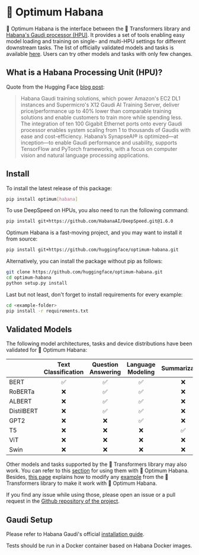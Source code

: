 <!---
Copyright 2022 The HuggingFace Team. All rights reserved.

Licensed under the Apache License, Version 2.0 (the "License");
you may not use this file except in compliance with the License.
You may obtain a copy of the License at

    http://www.apache.org/licenses/LICENSE-2.0

Unless required by applicable law or agreed to in writing, software
distributed under the License is distributed on an "AS IS" BASIS,
WITHOUT WARRANTIES OR CONDITIONS OF ANY KIND, either express or implied.
See the License for the specific language governing permissions and
limitations under the License.
-->


# 🤗 Optimum Habana

🤗 Optimum Habana is the interface between the 🤗 Transformers library and [Habana's Gaudi processor (HPU)](https://docs.habana.ai/en/latest/index.html). It provides a set of tools enabling easy model loading and training on single- and multi-HPU settings for different downstream tasks.
The list of officially validated models and tasks is available [here](https://huggingface.co/docs/optimum/main/en/habana_index#validated-models). Users can try other models and tasks with only few changes.

## What is a Habana Processing Unit (HPU)?

Quote from the Hugging Face [blog post](https://huggingface.co/blog/habana):

> Habana Gaudi training solutions, which power Amazon's EC2 DL1 instances and Supermicro's X12 Gaudi AI Training Server, deliver price/performance up to 40% lower than comparable training solutions and enable customers to train more while spending less. The integration of ten 100 Gigabit Ethernet ports onto every Gaudi processor enables system scaling from 1 to thousands of Gaudis with ease and cost-efficiency. Habana’s SynapseAI® is optimized—at inception—to enable Gaudi performance and usability, supports TensorFlow and PyTorch frameworks, with a focus on computer vision and natural language processing applications.


## Install
To install the latest release of this package:

```bash
pip install optimum[habana]
```

<Tip>

To use DeepSpeed on HPUs, you also need to run the following command:
```bash
pip install git+https://github.com/HabanaAI/DeepSpeed.git@1.6.0
```

</Tip>

Optimum Habana is a fast-moving project, and you may want to install it from source:

```bash
pip install git+https://github.com/huggingface/optimum-habana.git
```

<Tip>

Alternatively, you can install the package without pip as follows:
```bash
git clone https://github.com/huggingface/optimum-habana.git
cd optimum-habana
python setup.py install
```

</Tip>

Last but not least, don't forget to install requirements for every example:

```bash
cd <example-folder>
pip install -r requirements.txt
```


## Validated Models

The following model architectures, tasks and device distributions have been validated for 🤗 Optimum Habana:

|            | Text Classification | Question Answering | Language Modeling  | Summarization | Translation | Image Classification | Single Card | Multi Card | DeepSpeed |
|------------|:-------------------:|:------------------:|:------------------:|:-------------:|:-----------:|:--------------------:|:-----------:|:----------:|:---------:|
| BERT       | ✅                  | ✅                 | ✅                 | ❌            | ❌          | ❌                   | ✅          | ✅         | ✅        |
| RoBERTa    | ❌                  | ✅                 | ✅                 | ❌            | ❌          | ❌                   | ✅          | ✅         | ✅        |
| ALBERT     | ❌                  | ✅                 | ✅                 | ❌            | ❌          | ❌                   | ✅          | ✅         | ✅        |
| DistilBERT | ❌                  | ✅                 | ✅                 | ❌            | ❌          | ❌                   | ✅          | ✅         | ✅        |
| GPT2       | ❌                  | ❌                 | ✅                 | ❌            | ❌          | ❌                   | ✅          | ✅         | ✅        |
| T5         | ❌                  | ❌                 | ❌                 | ✅            | ✅          | ❌                   | ✅          | ✅         | ✅        |
| ViT        | ❌                  | ❌                 | ❌                 | ❌            | ❌          | ✅                   | ✅          | ✅         | ✅        |
| Swin       | ❌                  | ❌                 | ❌                 | ❌            | ❌          | ✅                   | ✅          | ✅         | ✅        |

Other models and tasks supported by the 🤗 Transformers library may also work. You can refer to this [section](quickstart) for using them with 🤗 Optimum Habana. Besides, [this page](https://github.com/huggingface/optimum-habana/tree/main/examples) explains how to modify any [example](https://github.com/huggingface/transformers/tree/main/examples/pytorch) from the 🤗 Transformers library to make it work with 🤗 Optimum Habana.

If you find any issue while using those, please open an issue or a pull request in the [Github repository of the project](https://github.com/huggingface/optimum-habana).


## Gaudi Setup

Please refer to Habana Gaudi's official [installation guide](https://docs.habana.ai/en/latest/Installation_Guide/index.html).

<Tip>

Tests should be run in a Docker container based on Habana Docker images.

</Tip>
